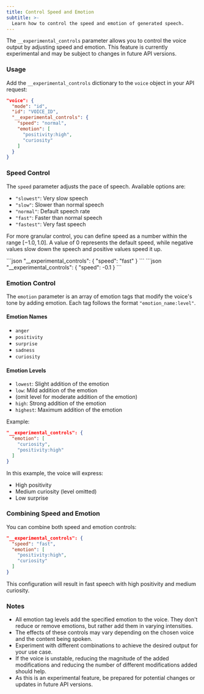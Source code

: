 ```yaml
---
title: Control Speed and Emotion
subtitle: >-
  Learn how to control the speed and emotion of generated speech.
---
```


The `__experimental_controls` parameter allows you to control the voice output by adjusting speed and emotion. This feature is currently experimental and may be subject to changes in future API versions.

### Usage

Add the `__experimental_controls` dictionary to the `voice` object in your API request:

```json
"voice": {
  "mode": "id",
  "id": "VOICE_ID",
  "__experimental_controls": {
    "speed": "normal",
    "emotion": [
      "positivity:high",
      "curiosity"
    ]
  }
}
```

### Speed Control

The `speed` parameter adjusts the pace of speech. Available options are:

- `"slowest"`: Very slow speech
- `"slow"`: Slower than normal speech
- `"normal"`: Default speech rate
- `"fast"`: Faster than normal speech
- `"fastest"`: Very fast speech

For more granular control, you can define speed as a number within the range $[-1.0, 1.0]$. A value of 0 represents the default speed, while negative values slow down the speech and positive values speed it up.

<Tabs>
<Tab title="Using a label">
```json
"__experimental_controls": {
  "speed": "fast"
}
```
</Tab>

<Tab title="Using a number">
```json
"__experimental_controls": {
  "speed": -0.1
}
```
</Tab>
</Tabs>

### Emotion Control

The `emotion` parameter is an array of emotion tags that modify the voice's tone by adding emotion. Each tag follows the format `"emotion_name:level"`.

#### Emotion Names

- `anger`
- `positivity`
- `surprise`
- `sadness`
- `curiosity`

#### Emotion Levels

- `lowest`: Slight addition of the emotion
- `low`: Mild addition of the emotion
- (omit level for moderate addition of the emotion)
- `high`: Strong addition of the emotion
- `highest`: Maximum addition of the emotion

Example:
```json
"__experimental_controls": {
  "emotion": [
    "curiosity",
    "positivity:high"
  ]
}
```

In this example, the voice will express:
- High positivity
- Medium curiosity (level omitted)
- Low surprise

### Combining Speed and Emotion

You can combine both speed and emotion controls:

```json
"__experimental_controls": {
  "speed": "fast",
  "emotion": [
    "positivity:high",
    "curiosity"
  ]
}
```

This configuration will result in fast speech with high positivity and medium curiosity.

### Notes

- All emotion tag levels add the specified emotion to the voice. They don't reduce or remove emotions, but rather add them in varying intensities.
- The effects of these controls may vary depending on the chosen voice and the content being spoken.
- Experiment with different combinations to achieve the desired output for your use case.
- If the voice is unstable, reducing the magnitude of the added modifications and reducing the number of different modifications added should help.
- As this is an experimental feature, be prepared for potential changes or updates in future API versions.
